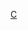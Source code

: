 {{Asbox
| image     = Nautilus shell.jpg
| pix       = 30
| subject   = [[頭足綱]]相關
| qualifier = 
| category  = 頭足綱小作品
| tempsort  =  
| name      = Template:頭足綱小作品
}}<noinclude>
[[Category:動物小作品模板|C]]
</noinclude>